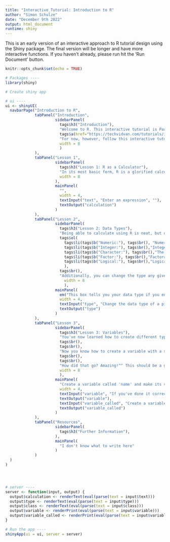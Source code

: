 ```yaml
---
title: "Interactive_Tutorial: Introduction to R"
author: "Simon Schulze"
date: "December 9th 2022"
output: html_document
runtime: shiny
---
```


This is an early version of an interactive approach to R tutorial design using the Shiny package. The final version will be longer and have more interactive functions. If you haven't already, please run hit the 'Run Document' button.


```r
knitr::opts_chunk$set(echo = TRUE)
```

```r
# Packages ----
library(shiny)

# Create shiny app

# ui ----
ui <- shinyUI(
  navbarPage("Introduction to R",
             tabPanel("Introduction",
                      sidebarPanel(
                        tags$h3("Introduction"),
                        "Welcome to R. This interactive tutorial is Part 1 of a tutorial series running through basic concepts in R to reduce intimidation you might feel to begin coding. To make it as beginner-friendly as possible, completion of this tutorial does not require R to be installed. Eventually, in order to write scripts in R, however, you must have R (or the much-recommended R Studio) installed. Follow this",
                        tags$a(href="https://techvidvan.com/tutorials/install-r/#install-r-mac", "link"), "for installation instructions:", tags$br(), 
                        "For now, however, follow this interactive tutorial to learn how to read R script. Subsequent tutorials will deal with navigating the R Studios application and conducting data science and visualization. Now please select Lesson 1.",
                        width = 8
                        )
             ),
             tabPanel("Lesson 1",
                      sidebarPanel(
                        tags$h3("Lesson 1: R as a Calculator"),
                        "In its most basic form, R is a glorified calculator. Perform a calculation using + (addition), - (substraction), * (multiplication), or / (division). Look up more arithmetic operators or just follow this", tags$a(href="https://www.tutorialgateway.org/r-arithmetic-operators/", "link"), "if you're keen and try them out here!",
                        width = 8
                      ),
                      mainPanel(
                        "",
                        width = 4,
                        textInput("text", "Enter an expression", ""),
                        textOutput("calculation")
                      )
             ),
             tabPanel("Lesson 2",
                      sidebarPanel(
                        tags$h3("Lesson 2: Data Types"),
                        "Being able to calculate using R is neat, but obviously that is not its main application, as using a simple calculator would be a lot easier. R is able to run operations on given data, and the way R works with data depends on the data type. There are five common types:",
                        tags$ol(
                          tags$li(tags$b("Numeric:"), tags$br(), "Numeric data entails real numbers. These can be positive or negative and can contain decimals."),
                          tags$li(tags$b("Integer:"), tags$br(),"Integer data is a subtype of numeric data, as it only contains whole numbers. This means that positive and negative numbers can be integers, but they cannot have any decimals. Integer data can be useful as discrete variables (more on this later). Note that, if numeric data is turned into integer data, the decimal points are removed without any rounding taking place."),
                          tags$li(tags$b("Character:"), tags$br(),"The character data type is used to handle any form of text. This can include numbers. This type is also useful for categorical data. It is distinguished from other types by being surrounded by either quotation marks (“”) or apostrophes (‘’)."),
                          tags$li(tags$b("Factor:"), tags$br(),"Factoral data is a sub-category of character data. Usually character data is turned into factors to analyze these specific factors and avoid R getting confused with any other character data. Additionally, certain functions only work with factors."),
                          tags$li(tags$b("Logical:"), tags$br(),"Logical data can only be either ", em("TRUE"), "or", em("FALSE"),". This is useful when filtering out data based on defined factors.")
                          ),
                        tags$br(),
                        "Additionally, you can change the type any given piece of data by using the function", em("as.A(B)"), "with", em("A"), "being the data type and", em("B"), "being the data. For example,", em("as.character(5)"), "turns the number 5 into a character. Give it a try in the text box. Once you're done, move on to Lesson 3.",
                          width = 8
                          ),
                      mainPanel(
                        em("This box tells you your data type if you enter data into the function (between the parentheses)"), 
                        width = 4, 
                        textInput("type", "Change the data type of a piece of data", "class()"),
                        textOutput("type")
                      )
             ),
             tabPanel("Lesson 3",
                      sidebarPanel(
                        tags$h3("Lesson 3: Variables"),
                        "You've now learned how to create different types of data, how to change the data type of a particular piece of data, and how to have R output the data type (using the", em("class()"), "function. Always writing out our data manually would be extremely tedious, however. That's why coders normally have R work on variables instead of direct values. A variable is simply a name by which R recognizes data, be it a single piece of data or many. First, let's create a variable. To do so, type the desired name of your variable (it must not match the name of any function embedded within R syntax such as", em("class"), "which we encountered earlier) and follow it up with <- (the less than symbol and a dash). This designates the name of a variable. Finally, add the data this variable should refer to.",
                        tags$br(),
                        tags$br(),
                        "Now you know how to create a variable with a single data point. Next, you'll create a vector. This is a list of data points. You can still call this by a single variable. For example, you could create a vector of car brands like so: car_brands<- c('Ford','Fiad','Ferrary'). As you can see, you just need to separate each element/data point by commas, have the set of values enclosed by parentheses, and precede these with a 'c'. Give this a try in the 2nd text box now. Create a list (vector) of your first and last names. Don't forget to enclose every element with quotation marks or apostrophes as they are individual strings.",
                        tags$br(),
                        tags$br(),
                        "How did that go? Amazing!^^ This should be a good point to leave it then. In Part 2, you will learn how to use conditional statements to filter out information and how to work with datasets, which are essentially a set of vectors with vectors! Exciting, isn't it?",
                        width = 8
                        ),
                      mainPanel(
                        "Create a variable called 'name' and make its value a string (text enclosed by quotation marks or apostrophes) of your name.", 
                        width = 4, 
                        textInput("variable", "If you've done it correctly, the scary red error message will disappear.", ""),
                        textOutput("variable"),
                        textInput("variable_called", "Create a variable and call it a vector of all of your names", ""),
                        textOutput("variable_called")
                      )
             ),
             tabPanel("Resources",
                      sidebarPanel(
                        tags$h3("Further Information"),
                      ),
                      mainPanel(
                        "I don't know what to write here"
                      )
             )
  )
)




# server ----
server <- function(input, output) {
  output$calculation <- renderText(eval(parse(text = input$text)))
  output$type <- renderText(eval(parse(text = input$type)))
  output$class <- renderText(eval(parse(text = input$class)))
  output$variable <- renderPrint(eval(parse(text = input$variable)))
  output$variable_called <- renderPrint(eval(parse(text = input$variable_called)))
}

# Run the app ----
shinyApp(ui = ui, server = server)
```

